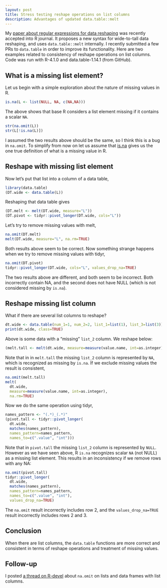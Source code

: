 ```yaml
---
layout: post
title: Stress testing reshape operations on list columns
description: Advantages of updated data.table::melt
---
```


My [paper about regular expressions for data
reshaping](https://github.com/tdhock/nc-article) was recently accepted
into R journal. It proposes a new syntax for wide-to-tall data
reshaping, and uses `data.table::melt` internally. I recently
submitted a few PRs to `data.table` in order to improve its
functionality. Here are two examples related to consistency of reshape
operations on list columns. Code was run with R-4.1.0 and
data.table-1.14.1 (from GitHub).

## What is a missing list element?

Let us begin with a simple exploration about the nature of missing
values in R.

```r
is.na(L <- list(NULL, NA, c(NA,NA)))
```

The above shows that base R considers a list element missing if it
contains a scalar `NA`. 

```r
str(na.omit(L))
str(L[!is.na(L)])
```

I assumed the two results above should be the same, so I think this is
a bug in `na.omit`. To simplify from now on let us assume that
[is.na](https://github.com/wch/r-source/blob/b560647e74459fa2f40262dcaf1abf171c197efc/src/main/coerce.c#L2247-L2271)
gives us the one true definition of what is a missing value in R. 

## Reshape with missing list element

Now let's put that list into a column of a data table,

```r
library(data.table)
(DT.wide <- data.table(L))
```

Reshaping that data table gives

```r
(DT.melt <- melt(DT.wide, measure="L"))
(DT.pivot <- tidyr::pivot_longer(DT.wide, cols="L"))
```

Let's try to remove missing values with melt,

```r
na.omit(DT.melt)
melt(DT.wide, measure="L", na.rm=TRUE)
```

Both results above seem to be correct. Now something strange happens
when we try to remove missing values with tidyr,

```r
na.omit(DT.pivot)
tidyr::pivot_longer(DT.wide, cols="L", values_drop_na=TRUE)
```

The two results above are different, and both seem to be
incorrect. Both incorrectly contain NA, and the second does not have
NULL (which is not considered missing by `is.na`).

## Reshape missing list column

What if there are several list columns to reshape?

```r
dt.wide <- data.table(num_1=1, num_2=2, list_1=list(1), list_3=list(3))
print(dt.wide, class=TRUE)
```

Above is some data with a "missing" `list_2` column. We reshape below:

```r
(melt.tall <- melt(dt.wide, measure=measure(value.name, int=as.integer)))
```

Note that in in `melt.tall` the missing `list_2` column is represented
by `NA`, which is recognized as missing by `is.na`. If we exclude
missing values the result is consistent,

```r
na.omit(melt.tall)
melt(
  dt.wide,
  measure=measure(value.name, int=as.integer),
  na.rm=TRUE)
```

Now we do the same operation using tidyr,

```r
names_pattern <- "(.*)_(.*)"
(pivot.tall <- tidyr::pivot_longer(
  dt.wide,
  matches(names_pattern),
  names_pattern=names_pattern,
  names_to=c(".value", "int")))
```

Note that in `pivot.tall` the missing `list_2` column is represented
by `NULL`.  However as we have seen above, R `is.na` recognizes scalar
`NA` (not NULL) as a missing list element. This results in an
inconsistency if we remove rows with any NA:

```r
na.omit(pivot.tall)
tidyr::pivot_longer(
  dt.wide,
  matches(names_pattern),
  names_pattern=names_pattern,
  names_to=c(".value", "int"),
  values_drop_na=TRUE)
```

The `na.omit` result incorrectly includes row 2, and the
`values_drop_na=TRUE` result incorrectly includes rows 2 and 3.

## Conclusion

When there are list columns, the `data.table` functions are more
correct and consistent in terms of reshape operations and treatment of
missing values.

## Follow-up

I posted [a thread on R-devel](https://stat.ethz.ch/pipermail/r-devel/2021-August/080994.html) about `na.omit` on lists and data frames
with list columns.
